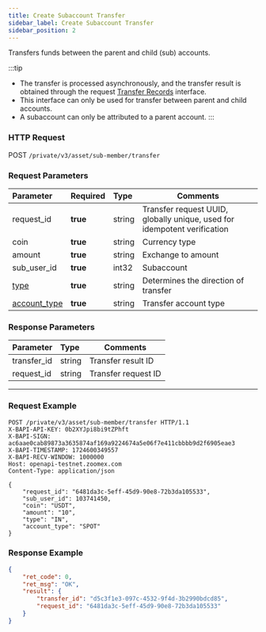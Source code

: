 ```yaml
---
title: Create Subaccount Transfer
sidebar_label: Create Subaccount Transfer
sidebar_position: 2
---
```


Transfers funds between the parent and child (sub) accounts.

:::tip
- The transfer is processed asynchronously, and the transfer result is obtained through the request [Transfer Records](../asset/transfer-list) interface.
- This interface can only be used for transfer between parent and child accounts.
- A subaccount can only be attributed to a parent account.
:::

### HTTP Request
POST `/private/v3/asset/sub-member/transfer`

### Request Parameters
| Parameter | Required | Type | Comments|
|:----- |:-------|:-----|------ |
|request_id |**true** |string |Transfer request UUID, globally unique, used for idempotent verification |
|coin |**true** |string |Currency type |
|amount |**true** |string |Exchange to amount |
|sub_user_id |**true** |int32 |Subaccount |
|[type](../asset/enum#transfertype-type) |**true** |string |Determines the direction of transfer |
|[account_type](../asset/enum#accounttype-account_type) |**true** |string |Transfer account type |

### Response Parameters
| Parameter | Type | Comments|
|:----- |:-----|----- |
|transfer_id |string|Transfer result ID |
|request_id  |string|Transfer request ID |

---

### Request Example

``` shell
POST /private/v3/asset/sub-member/transfer HTTP/1.1
X-BAPI-API-KEY: 0b2XYJpi8bi9tZPhft
X-BAPI-SIGN: ac6aae0cab89873a3635874af169a9224674a5e06f7e411cbbbb9d2f6905eae3
X-BAPI-TIMESTAMP: 1724600349557
X-BAPI-RECV-WINDOW: 1000000
Host: openapi-testnet.zoomex.com
Content-Type: application/json

{
    "request_id": "6481da3c-5eff-45d9-90e8-72b3da105533",
    "sub_user_id": 103741450,
    "coin": "USDT",
    "amount": "10",
    "type": "IN",
    "account_type": "SPOT"
}
```

### Response Example

```json
{
    "ret_code": 0,
    "ret_msg": "OK",
    "result": {
        "transfer_id": "d5c3f1e3-097c-4532-9f4d-3b2990bdcd85",
        "request_id": "6481da3c-5eff-45d9-90e8-72b3da105533"
    }
}
```
